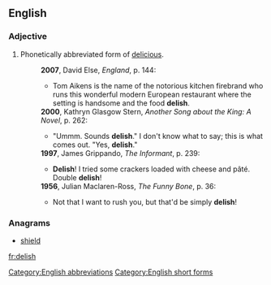==English==

===Adjective===
{{en-adj}}
# {{context|slang|lang=en}} Phonetically abbreviated form of [[delicious]].
#: '''2007''', David Else, ''England'', p. 144:
#:* Tom Aikens is the name of the notorious kitchen firebrand who runs this wonderful modern European restaurant where the setting is handsome and the food '''delish'''.
#: '''2000''', Kathryn Glasgow Stern, ''Another Song about the King: A Novel'', p. 262:
#:*"Ummm. Sounds '''delish'''." I don't know what to say; this is what comes out. "Yes, '''delish'''." 
#: '''1997''', James Grippando, ''The Informant'', p. 239:
#:* '''Delish'''! I tried some crackers loaded with cheese and pâté. Double '''delish'''!
#: '''1956''', Julian Maclaren-Ross, ''The Funny Bone'', p. 36:
#:* Not that I want to rush you, but that'd be simply '''delish'''! 

===Anagrams===
* [[shield#English|shield]]

[[Category:English abbreviations]]
[[Category:English short forms]]

[[fr:delish]]